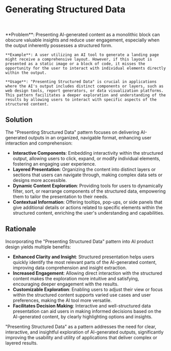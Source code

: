 
# Generating Structured Data

<br />
<div className='w-full grid grid-cols-1 md:grid-cols-2 gap-x-4 gap-y-8'>
  <SampleUI
    src={v0}
    appName='v0 from vercel'
    desc="v0 is a landing page AI generator from Vercel, it presents results in fully interactable and structured way. When user can interact with each elements and keep modifying then until they are satisfied."
    productUrl='https://www.v0.dev/'
  />

</div>

<br />
<div className="border border-neutral-200 dark:border-neutral-700 bg-neutral-50 dark:bg-neutral-800 p-8 rounded-lg">
    **Problem**: Presenting AI-generated content as a monolithic block can obscure valuable insights and reduce user engagement, especially when the output inherently possesses a structured form.
    
    **Example**: A user utilizing an AI tool to generate a landing page might receive a comprehensive layout. However, if this layout is presented as a static image or a block of code, it misses the opportunity for the user to interact with individual elements directly within the output.

    **Usage**: "Presenting Structured Data" is crucial in applications where the AI's output includes distinct components or layers, such as web design tools, report generators, or data visualization platforms. This pattern facilitates a deeper exploration and understanding of the results by allowing users to interact with specific aspects of the structured content.

</div>

## Solution

The "Presenting Structured Data" pattern focuses on delivering AI-generated outputs in an organized, navigable format, enhancing user interaction and comprehension:

- **Interactive Components**: Embedding interactivity within the structured output, allowing users to click, expand, or modify individual elements, fostering an engaging user experience.
- **Layered Presentation**: Organizing the content into distinct layers or sections that users can navigate through, making complex data sets or designs more accessible.
- **Dynamic Content Exploration**: Providing tools for users to dynamically filter, sort, or rearrange components of the structured data, empowering them to tailor the presentation to their needs.
- **Contextual Information**: Offering tooltips, pop-ups, or side panels that give additional details or actions related to specific elements within the structured content, enriching the user's understanding and capabilities.

## Rationale

Incorporating the "Presenting Structured Data" pattern into AI product design yields multiple benefits:

- **Enhanced Clarity and Insight**: Structured presentation helps users quickly identify the most relevant parts of the AI-generated content, improving data comprehension and insight extraction.
- **Increased Engagement**: Allowing direct interaction with the structured content makes the exploration more intuitive and satisfying, encouraging deeper engagement with the results.
- **Customizable Exploration**: Enabling users to adjust their view or focus within the structured content supports varied use cases and user preferences, making the AI tool more versatile.
- **Facilitates Decision Making**: Interactive and well-structured data presentation can aid users in making informed decisions based on the AI-generated content, by clearly highlighting options and insights.

"Presenting Structured Data" as a pattern addresses the need for clear, interactive, and insightful exploration of AI-generated outputs, significantly improving the usability and utility of applications that deliver complex or layered results.
